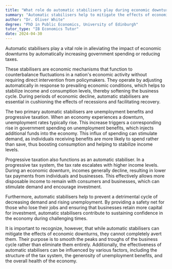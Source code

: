 ```yaml
---
title: "What role do automatic stabilisers play during economic downturns?"
summary: "Automatic stabilisers help to mitigate the effects of economic downturns by automatically increasing government spending or decreasing taxes."
author: "Dr. Oliver White"
degree: "PhD in Public Economics, University of Edinburgh"
tutor_type: "IB Economics Tutor"
date: 2024-04-30
---
```


Automatic stabilisers play a vital role in alleviating the impact of economic downturns by automatically increasing government spending or reducing taxes.

These stabilisers are economic mechanisms that function to counterbalance fluctuations in a nation's economic activity without requiring direct intervention from policymakers. They operate by adjusting automatically in response to prevailing economic conditions, which helps to stabilize income and consumption levels, thereby softening the business cycle. During periods of economic decline, automatic stabilisers are essential in cushioning the effects of recessions and facilitating recovery.

The two primary automatic stabilisers are unemployment benefits and progressive taxation. When an economy experiences a downturn, unemployment rates typically rise. This increase triggers a corresponding rise in government spending on unemployment benefits, which injects additional funds into the economy. This influx of spending can stimulate demand, as individuals receiving benefits are more likely to spend rather than save, thus boosting consumption and helping to stabilize income levels.

Progressive taxation also functions as an automatic stabiliser. In a progressive tax system, the tax rate escalates with higher income levels. During an economic downturn, incomes generally decline, resulting in lower tax payments from individuals and businesses. This effectively allows more disposable income to remain with consumers and businesses, which can stimulate demand and encourage investment.

Furthermore, automatic stabilisers help to prevent a detrimental cycle of decreasing demand and rising unemployment. By providing a safety net for those who lose their jobs and ensuring that businesses retain more capital for investment, automatic stabilisers contribute to sustaining confidence in the economy during challenging times.

It is important to recognize, however, that while automatic stabilisers can mitigate the effects of economic downturns, they cannot completely avert them. Their purpose is to smooth the peaks and troughs of the business cycle rather than eliminate them entirely. Additionally, the effectiveness of automatic stabilisers can be influenced by various factors, including the structure of the tax system, the generosity of unemployment benefits, and the overall health of the economy.
    